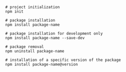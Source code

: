 ```shell

# project initialization
npm init

# package installation
npm install package-name

# package installation for development only
npm install package-name --save-dev

# package removal
npm uninstall package-name

# installation of a specific version of the package
npm install package-name@version

```